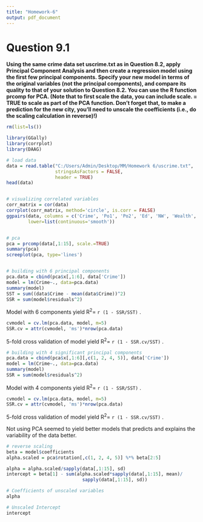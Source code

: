 ```yaml
---
title: "Homework-6"
output: pdf_document
---
```


# Question 9.1

**Using the same crime data set uscrime.txt as in Question 8.2, apply Principal Component Analysis and then create a regression model using the first few principal components. Specify your new model in terms of the original variables (not the principal components), and compare its quality to that of your solution to Question 8.2. You can use the R function prcomp for PCA. (Note that to first scale the data, you can include scale. = TRUE to scale as part of the PCA function. Don't forget that, to make a prediction for the new city, you'll need to unscale the coefficients (i.e., do the scaling calculation in reverse)!)**

```r
rm(list=ls())

library(GGally)
library(corrplot)
library(DAAG)

# load data
data = read.table("C:/Users/Admin/Desktop/MM/Homework 6/uscrime.txt", 
                  stringsAsFactors = FALSE,
                  header = TRUE)
head(data)


# visualizing correlated variables
corr_matrix = cor(data)
corrplot(corr_matrix, method='circle', is.corr = FALSE)
ggpairs(data, columns = c('Crime', 'Po1', 'Po2', 'Ed', 'NW', 'Wealth', 'Ineq'),
        lower=list(continuous='smooth'))


# pca
pca = prcomp(data[,1:15], scale.=TRUE)
summary(pca)
screeplot(pca, type='lines')


# building with 6 principal components
pca.data = cbind(pca$x[,1:6], data['Crime'])
model = lm(Crime~., data=pca.data)
summary(model)
SST = sum((data$Crime - mean(data$Crime))^2)
SSR = sum(model$residuals^2)
```

Model with 6 components yield R^2^= `r (1 - SSR/SST)` .

```r
cvmodel = cv.lm(pca.data, model, m=5)
SSR.cv = attr(cvmodel, 'ms')*nrow(pca.data)
```

5-fold cross validation of model yield R^2^= `r (1 - SSR.cv/SST)` .

```r
# building with 4 significant principal components
pca.data = cbind(pca$x[,1:6][,c(1, 2, 4, 5)], data['Crime'])
model = lm(Crime~., data=pca.data)
summary(model)
SSR = sum(model$residuals^2)
```

Model with 4 components yield R^2^= `r (1 - SSR/SST)` .

```r
cvmodel = cv.lm(pca.data, model, m=5)
SSR.cv = attr(cvmodel, 'ms')*nrow(pca.data)
```

5-fold cross validation of model yield R^2^= `r (1 - SSR.cv/SST)` .

Not using PCA seemed to yield better models that predicts and explains the variability of the data better.

```r
# reverse scaling
beta = model$coefficients
alpha.scaled = pca$rotation[,c(1, 2, 4, 5)] %*% beta[2:5]

alpha = alpha.scaled/sapply(data[,1:15], sd)
intercept = beta[1] - sum(alpha.scaled*sapply(data[,1:15], mean)/
                            sapply(data[,1:15], sd))

# Coefficients of unscaled variables
alpha

# Unscaled Intercept
intercept
```
